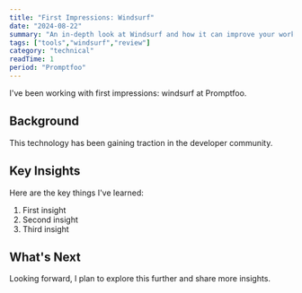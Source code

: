 ```yaml
---
title: "First Impressions: Windsurf"
date: "2024-08-22"
summary: "An in-depth look at Windsurf and how it can improve your workflow."
tags: ["tools","windsurf","review"]
category: "technical"
readTime: 1
period: "Promptfoo"
---
```


I've been working with first impressions: windsurf at Promptfoo.

## Background

This technology has been gaining traction in the developer community.

## Key Insights

Here are the key things I've learned:

1. First insight
2. Second insight
3. Third insight

## What's Next

Looking forward, I plan to explore this further and share more insights.

